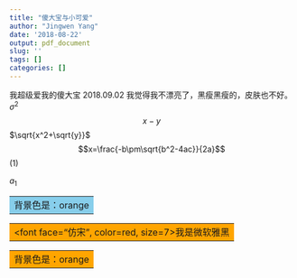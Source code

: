 ```yaml
---
title: "傻大宝与小可爱"
author: "Jingwen Yang"
date: '2018-08-22'
output: pdf_document
slug: ''
tags: []
categories: []
---
```


我超级爱我的傻大宝
2018.09.02
我觉得我不漂亮了，黑瘦黑瘦的，皮肤也不好。
$\sigma^2$
$$x-y$$
$\sqrt{x^2+\sqrt{y}}$
$$x=\frac{-b\pm\sqrt{b^2-4ac}}{2a}$$ 
(1)

$a_1$
<table><tr><td bgcolor=skyblue>背景色是：orange</td></tr></table>

<table><tr><td bgcolor=orange><font face="仿宋", color=red, size=7>我是微软雅黑</td></tr></table></font>

<table><tr><td bgcolor=orange>背景色是：orange</td></tr></table>